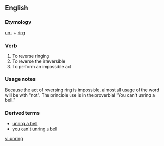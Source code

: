 ==English==
===Etymology===
[[un-]] + [[ring]]
===Verb===
{{en-verb|unrings|unringing|unrung}}
# To reverse ringing
# To reverse the irreversible
# To perform an impossible act

===Usage notes===
Because the act of reversing ring is impossible, almost all usage of the word will be with "not". The principle use is in the proverbial "You can't unring a bell."

===Derived terms===
*[[unring a bell]]
*[[you can't unring a bell]]

[[vi:unring]]